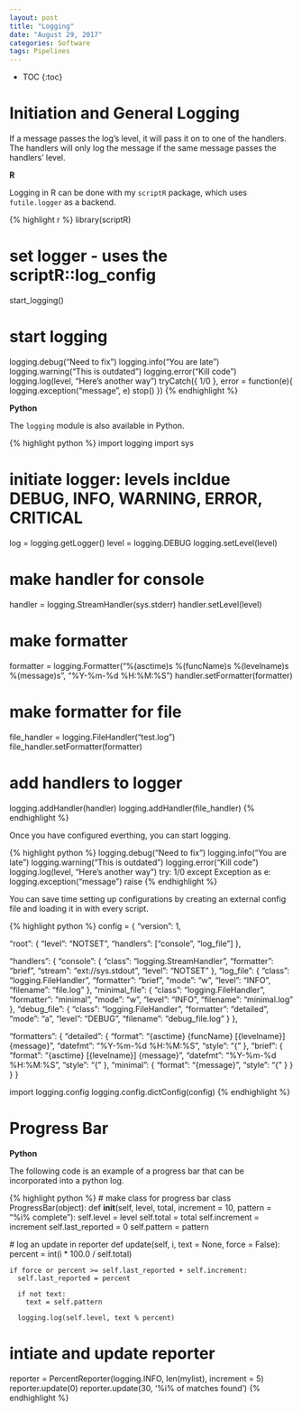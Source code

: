 ```yaml
---
layout: post
title: "Logging"
date: "August 29, 2017"
categories: Software
tags: Pipelines
---
```


* TOC
{:toc}

# Initiation and General Logging

If a message passes the log's level, it will pass it on to one of the handlers. The handlers will only log the message if the same message passes the handlers' level.

**R**

Logging in R can be done with my `scriptR` package, which uses `futile.logger` as a backend. 

{% highlight r %}
library(scriptR)

# set logger - uses the scriptR::log_config 
start_logging()

# start logging
logging.debug("Need to fix")
logging.info("You are late")
logging.warning("This is outdated")
logging.error("Kill code")
logging.log(level, "Here's another way")
tryCatch({
  1/0
}, error = function(e){
  logging.exception("message", e)
  stop()
})
{% endhighlight %}

**Python**

The `logging` module is also available in Python.

{% highlight python %}
import logging
import sys

# initiate logger: levels incldue DEBUG, INFO, WARNING, ERROR, CRITICAL
log = logging.getLogger()
level = logging.DEBUG
logging.setLevel(level)

# make handler for console
handler = logging.StreamHandler(sys.stderr)
handler.setLevel(level)

# make formatter
formatter = logging.Formatter("%(asctime)s %(funcName)s %(levelname)s %(message)s", "%Y-%m-%d %H:%M:%S")
handler.setFormatter(formatter)

# make formatter for file
file_handler = logging.FileHandler("test.log")
file_handler.setFormatter(formatter)

# add handlers to logger
logging.addHandler(handler)
logging.addHandler(file_handler)
{% endhighlight %}

Once you have configured everthing, you can start logging.

{% highlight python %}
logging.debug("Need to fix")
logging.info("You are late")
logging.warning("This is outdated")
logging.error("Kill code")
logging.log(level, "Here's another way")
try:
  1/0
except Exception as e:
  logging.exception("message")
  raise
{% endhighlight %}

You can save time setting up configurations by creating an external config file and loading it in with every script.

{% highlight python %}
config = {
  "version": 1,

    
  "root": {
  	"level": "NOTSET",
	  "handlers": ["console", "log_file"]
  }, 

    
  "handlers": {
    "console": {
      "class": "logging.StreamHandler",
      "formatter": "brief",
	    "stream": "ext://sys.stdout",
	    "level": "NOTSET"
    },
    "log_file": {
      "class": "logging.FileHandler",
      "formatter": "brief",
	    "mode": "w",
	    "level": "INFO",
      "filename": "file.log"
    },
    "minimal_file": {
      "class": "logging.FileHandler",
      "formatter": "minimal",
	    "mode": "w",
	    "level": "INFO",
      "filename": "minimal.log"
    },
  	"debug_file": {
      "class": "logging.FileHandler",
      "formatter": "detailed",
      "mode": "a",
      "level": "DEBUG",
      "filename": "debug_file.log"
	   }
  },


  "formatters": {
  	"detailed": {
	    "format": "{asctime} {funcName} [{levelname}] {message}",
	    "datefmt": "%Y-%m-%d %H:%M:%S",
	    "style": "{"
	   },
    "brief": {
      "format": "{asctime} [{levelname}] {message}",
      "datefmt": "%Y-%m-%d %H:%M:%S",
	    "style": "{"
    },
    "minimal": {
      "format": "{message}",
	    "style": "{"
    }
  }
}
}

import logging.config
logging.config.dictConfig(config)
{% endhighlight %}

# Progress Bar

**Python**

The following code is an example of a progress bar that can be incorporated into a python log.

{% highlight python %}
# make class for progress bar
class ProgressBar(object):
  def __init__(self, level, total, increment = 10, pattern = "%i% complete"):
    self.level = level
    self.total = total
    self.increment = increment
    self.last_reported = 0
    self.pattern = pattern
    
  # log an update in reporter
  def update(self, i, text = None, force = False):
    percent = int(i * 100.0 / self.total)
    
    if force or percent >= self.last_reported + self.increment:
      self.last_reported = percent
      
      if not text:
        text = self.pattern
        
      logging.log(self.level, text % percent)

# intiate and update reporter
reporter = PercentReporter(logging.INFO, len(mylist), increment = 5)
reporter.update(0)
reporter.update(30, '%i% of matches found')
{% endhighlight %}

